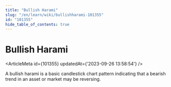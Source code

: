 ```yaml
---
title: "Bullish Harami"
slug: "/en/learn/wiki/bullishharami-101355"
id: "101355"
hide_table_of_contents: true
---
```



# Bullish Harami

<ArticleMeta id={101355} updatedAt={'2023-09-26 13:58:54'} />
<div className='border-solid border-b border-t-0 my-4 border-[var(--ifm-color-gray-300)]' />

A bullish harami is a basic candlestick chart pattern indicating that a bearish trend in an asset or market may be reversing.
